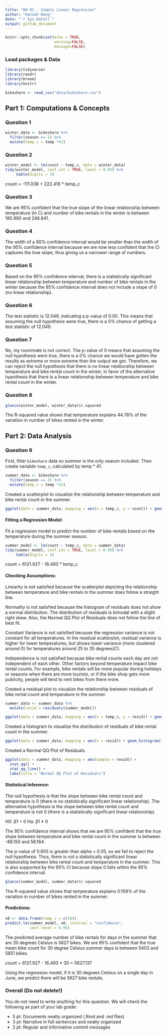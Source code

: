 ```yaml
---
title: "HW 01 - Simple Linear Regression"
author: "Hannah Wang"
date: "`r Sys.Date()`"
output: github_document
---
```


```r
knitr::opts_chunk$set(echo = TRUE,
                      warning=FALSE, 
                      message=FALSE)
```

### Load packages & Data

```r
library(tidyverse)
library(readr)
library(broom)
library(knitr)
```

```r
bikeshare <- read_csv("data/bikeshare.csv")
```

## Part 1: Computations & Concepts 

### Question 1

```r
winter_data <- bikeshare %>%
  filter(season == 1) %>%
  mutate(temp_c = temp *41)
```

### Question 2

```r
winter_model <- lm(count ~ temp_c, data = winter_data)
tidy(winter_model, conf.int = TRUE, level = 0.95) %>%
     kable(digits = 3)
```

count = -111.038 + 222.416 * temp_c

### Question 3

We are 95% confident that the true slope of the linear relationship between temperature (in C) and number of bike rentals in the winter is between 185.990 and 248.841.

### Question 4

The width of a 90% confidence interval would be smaller than the width of the 95% confidence interval because we are now less confident that the CI captures the true slope, thus giving us a narrower range of numbers.

### Question 5

Based on the 95% confidence interval, there is a statistically significant linear relationship between temperature and number of bike rentals in the winter because the 95% confidence interval does not include a slope of 0 (no linear relationship).

### Question 6

The test statistic is 12.049, indicating a p-value of 0.00. This means that assuming the null hypothesis were true, there is a 0% chance of getting a test statistic of 12.049.

### Question 7

No, my roommate is not correct. The p-value of 0 means that assuming the null hypothesis were true, there is a 0% chance we would have gotten the results as extreme or more extreme than the output we got. Therefore, we can reject the null hypothesis that there is no linear relationship between temperature and bike rental count in the winter, in favor of the alternative hypothesis that there is a linear relationship between temperature and bike rental count in the winter.

### Question 8

```r
glance(winter_model, winter_data)$r.squared
```
The R-squared value shows that temperature explains 44.78% of the variation in number of bikes rented in the winter.

## Part 2: Data Analysis

### Question 9

First, filter `bikeshare` data so summer is the only season included. Then create variable `temp_c`, calculated by temp * 41.

```r
summer_data <- bikeshare %>%
  filter(season == 3) %>%
  mutate(temp_c = temp *41)
```

Created a scatterplot to visualize the relationship between temperature and bike rental count in the summer.

```r
ggplot(data = summer_data, mapping = aes(x = temp_c, y = count)) + geom_point() + labs(title = "Relationship between Temperature and Bike Rental Count in Summer", x = "Temperature (in C)", y = "Number of Bike Rentals")
```

#### Fitting a Regression Model:

Fit a regression model to predict the number of bike rentals based on the temperature during the summer season.

```r
summer_model <- lm(count ~ temp_c, data = summer_data)
tidy(summer_model, conf.int = TRUE, level = 0.95) %>%
     kable(digits = 3)
```

count = 6121.927 - 16.493 * temp_c

#### Checking Assumptions:

Linearity is not satisfied because the scatterplot depicting the relationship between temperature and bike rentals in the summer does follow a straight line.

Normality is not satisfied because the histogram of residuals does not show a normal distribution. The distribution of residuals is bimodal with a slight right skew. Also, the Normal QQ Plot of Residuals does not follow the line of best fit.

Constant Variance is not satisfied because the regression variance is not constant for all temperatures. In the residual scatterplot, residual variance is higher for lower temperatures, but shows lower variance (more clustered around 0) for temperatures around 25 to 35 degrees(C).

Independence is not satisfied because bike rental counts each day are not independent of each other. Other factors beyond temperature impact bike rental counts. For example, bike rentals will be more popular during holidays or seasons when there are more tourists, or if the bike shop gets more publicity, people will tend to rent bikes from there more.

Created a residual plot to visualize the relationship between residuals of bike rental count and temperature in the summer.

```r
summer_data <- summer_data %>%
  mutate(resid = residuals(summer_model))
```

```r
ggplot(data = summer_data, mapping = aes(x = temp_c, y = resid)) + geom_point() + labs(title = "Residual Plot of Bike Rental Count vs. Temperature in Summer", x = "Temperature (in C)", y = "Residual") + geom_hline(yintercept = 0, color ="red")
```

Created a histogram to visualize the distribution of residuals of bike rental count in the summer.

```r
ggplot(data = summer_data, mapping = aes(x = resid)) + geom_histogram() + labs(title = "Distribution of Residuals", x = "Residual", y = "Count")
```

Created a Normal QQ Plot of Residuals.

```r
ggplot(data = summer_data, mapping = aes(sample = resid)) + 
  stat_qq() + 
  stat_qq_line() +
  labs(title = "Normal QQ Plot of Residuals")
```

#### Statistical Inference: 

The null hypothesis is that the slope between bike rental count and temperature is 0 (there is no statistically significant linear relationship). The alternative hypothesis is the slope between bike rental count and temperature is not 0 (there is a statistically significant linear relationship).

H0: β1 = 0
Ha: β1 ≠ 0

The 95% confidence interval shows that we are 95% confident that the true slope between temperature and bike rental count in the summer is between -89.150 and 56.164.

The p-value of 0.655 is greater than alpha = 0.05, so we fail to reject the null hypothesis. Thus, there is not a statistically significant linear relationship between bike rental count and temperature in the summer. This is also supported by the 95% CI because slope 0 falls within the 95% confidence interval.

```r
glance(summer_model, summer_data)$r.squared
```
The R-squared value shows that temperature explains 0.108% of the variation in number of bikes rented in the summer.

#### Predictions:

```r
x0 <- data.frame(temp_c = c(30))
predict.lm(summer_model, x0, interval = "confidence",
           conf.level = 0.95)
```

The predicted average number of bike rentals for days in the summer that are 30 degrees Celsius is 5627 bikes. We are 95% confident that the true mean bike count for 30 degree Celsius summer days is between 5403 and 5851 bikes.

count = 6121.927 - 16.493 * 30 = 5627.137

Using the regression model, if it is 30 degrees Celsius on a single day in June, we predict there will be 5627 bike rentals.

### Overall (Do not delete!)

You do not need to write anything for this question. We will check the following as part of your lab grade: 

- 5 pt: Documents neatly organized (.Rmd and .md files)	
- 3 pt: Narrative in full sentences and neatly organized
- 2 pt: Regular and informative commit messages	


